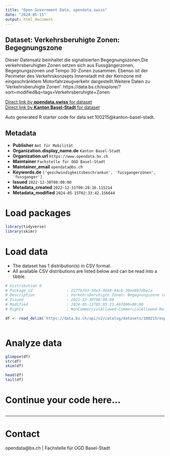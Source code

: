 ```yaml
---
title: "Open Government Data, opendata.swiss"
date: "2024-05-15"
output: html_document
---
```


## Dataset: Verkehrsberuhigte Zonen: Begegnungszone

Dieser Datensatz beinhaltet die signalisierten Begegnungszonen.Die verkehrsberuhigten Zonen setzen sich aus Fussgängerzonen, Begegnungszonen und Tempo 30-Zonen zusammen. Ebenso ist der Perimeter des Verkehrskonzepts Innenstadt mit der Kernzone mit eingeschränktem Motorfahrzeugverkehr dargestellt.Weitere Daten zu 'Verkehrsberuhigte Zonen': https://data.bs.ch/explore/?sort=modified&q=tags=Verkehrsberuhigte+Zonen

[Direct link by **opendata.swiss** for dataset](https://opendata.swiss/de/dataset/verkehrsberuhigte-zonen-begegnungszone)<br>
[Direct link by **Kanton Basel-Stadt** for dataset](https://data.bs.ch/explore/dataset/100215/)

Auto generated R starter code for data set 100215@kanton-basel-stadt.

## Metadata

- **Publisher** `Amt für Mobilität`
- **Organization.display_name.de** `Kanton Basel-Stadt`
- **Organization.url** `https://www.opendata.bs.ch`
- **Maintainer** `Fachstelle für OGD Basel-Stadt`
- **Maintainer_email** `opendata@bs.ch`
- **Keywords.de** `['geschwindigkeitsbeschrankun', 'fussgangerzonen', 'fussganger']`
- **Issued** `2022-12-30T00:00:00`
- **Metadata_created** `2022-12-31T00:28:16.115214`
- **Metadata_modified** `2024-05-15T02:33:42.156644`


# Load packages

```r

library(tidyverse)
library(skimr)

```

# Load data

-   The dataset has 1 distribution(s) in CSV format.
-   All available CSV distributions are listed below and can be read into a tibble.

```r

# Distribution 0
# Package_id               : 227fb793-50e3-4640-94cb-20ee9b7dbe1a
# Description              : Verkehrsberuhigte Zonen: Begegnungszone (csv)
# Issued                   : 2022-12-30T00:00:00
# Modified                 : 2024-05-13T05:05:23.407000+00:00
# Rights                   : NonCommercialAllowed-CommercialAllowed-ReferenceRequired

df <- read_delim('https://data.bs.ch/api/v2/catalog/datasets/100215/exports/csv')



```

# Analyze data

```r

glimpse(df)
str(df)
skim(df)

head(df)
tail(df)

```

# Continue your code here...

```r

```

------------------------------------------------------------------------

# Contact

opendata@bs.ch | Fachstelle für OGD Basel-Stadt
